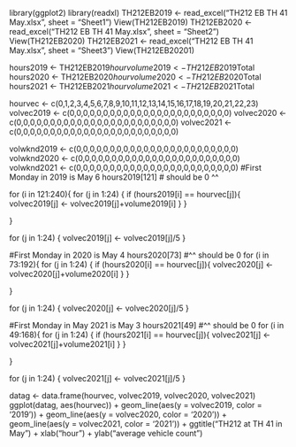 library(ggplot2)
library(readxl)
TH212EB2019 <- read_excel("TH212 EB TH 41 May.xlsx", 
    sheet = "Sheet1")
View(TH212EB2019)
TH212EB2020 <- read_excel("TH212 EB TH 41 May.xlsx", 
    sheet = "Sheet2")
View(TH212EB2020)
TH212EB2021 <- read_excel("TH212 EB TH 41 May.xlsx", 
    sheet = "Sheet3")
View(TH212EB20201)

hours2019 <- TH212EB2019$hour
volume2019 <- TH212EB2019$Total
hours2020 <- TH212EB2020$hour
volume2020 <- TH212EB2020$Total
hours2021 <- TH212EB2021$hour
volume2021 <- TH212EB2021$Total

hourvec <- c(0,1,2,3,4,5,6,7,8,9,10,11,12,13,14,15,16,17,18,19,20,21,22,23)
volvec2019 <- c(0,0,0,0,0,0,0,0,0,0,0,0,0,0,0,0,0,0,0,0,0,0,0,0)
volvec2020 <- c(0,0,0,0,0,0,0,0,0,0,0,0,0,0,0,0,0,0,0,0,0,0,0,0)
volvec2021 <- c(0,0,0,0,0,0,0,0,0,0,0,0,0,0,0,0,0,0,0,0,0,0,0,0)

volwknd2019 <- c(0,0,0,0,0,0,0,0,0,0,0,0,0,0,0,0,0,0,0,0,0,0,0,0)
volwknd2020 <- c(0,0,0,0,0,0,0,0,0,0,0,0,0,0,0,0,0,0,0,0,0,0,0,0)
volwknd2021 <- c(0,0,0,0,0,0,0,0,0,0,0,0,0,0,0,0,0,0,0,0,0,0,0,0)
#First Monday in 2019 is May 6
hours2019[121]
# should be 0 ^^

for (i in 121:240){
  for (j in 1:24) {
    if (hours2019[i] == hourvec[j]){
      volvec2019[j] <- volvec2019[j]+volume2019[i]
    }
  }
    
}

for (j in 1:24) {
  volvec2019[j] <- volvec2019[j]/5
}

#First Monday in 2020 is May 4
hours2020[73]
#^^ should be 0
for (i in 73:192){
  for (j in 1:24) {
    if (hours2020[i] == hourvec[j]){
      volvec2020[j] <- volvec2020[j]+volume2020[i]
    }
  }
    
}

for (j in 1:24) {
  volvec2020[j] <- volvec2020[j]/5
}

#First Monday in May 2021 is May 3
hours2021[49]
#^^ should be 0
for (i in 49:168){
  for (j in 1:24) {
    if (hours2021[i] == hourvec[j]){
      volvec2021[j] <- volvec2021[j]+volume2021[i]
    }
  }
    
}

for (j in 1:24) {
  volvec2021[j] <- volvec2021[j]/5
}

datag <- data.frame(hourvec, volvec2019, volvec2020, volvec2021)
ggplot(datag, aes(hourvec)) + 
  geom_line(aes(y = volvec2019, color = '2019')) + 
  geom_line(aes(y = volvec2020, color = '2020')) +
  geom_line(aes(y = volvec2021, color = '2021')) +
  ggtitle("TH212 at TH 41 \nWeekdays in May") + xlab("hour") +
  ylab("average vehicle count") 
